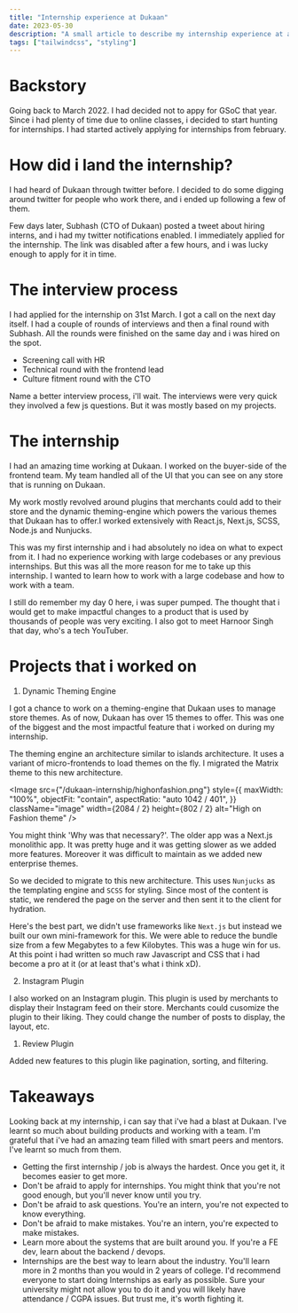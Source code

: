 ```yaml
---
title: "Internship experience at Dukaan"
date: 2023-05-30
description: "A small article to describe my internship experience at a startup - Dukaan."
tags: ["tailwindcss", "styling"]
---
```


# Backstory

Going back to March 2022. I had decided not to appy for GSoC that year.
Since i had plenty of time due to online classes, i decided to start hunting for internships.
I had started actively applying for internships from february.

# How did i land the internship?

I had heard of Dukaan through twitter before. I decided to do some digging around twitter for people who work there,
and i ended up following a few of them.

Few days later, Subhash (CTO of Dukaan) posted a tweet about hiring interns, and i had my twitter notifications enabled.
I immediately applied for the internship.
The link was disabled after a few hours, and i was lucky enough to apply for it in time.

# The interview process

I had applied for the internship on 31st March. I got a call on the next day itself.
I had a couple of rounds of interviews and then a final round with Subhash.
All the rounds were finished on the same day and i was hired on the spot.

- Screening call with HR
- Technical round with the frontend lead
- Culture fitment round with the CTO

Name a better interview process, i'll wait. The interviews were very quick they involved a few js questions.
But it was mostly based on my projects.

# The internship

I had an amazing time working at Dukaan. I worked on the buyer-side of the frontend team.
My team handled all of the UI that you can see on any store that is running on Dukaan.

My work mostly revolved around plugins that merchants could add to their store and the dynamic theming-engine
which powers the various themes that Dukaan has to offer.I worked extensively with React.js, Next.js, SCSS, Node.js and Nunjucks.

This was my first internship and i had absolutely no idea on what to expect from it.
I had no experience working with large codebases or any previous internships.
But this was all the more reason for me to take up this internship.
I wanted to learn how to work with a large codebase and how to work with a team.

I still do remember my day 0 here, i was super pumped.
The thought that i would get to make impactful changes to a product that is used by thousands of people was very exciting.
I also got to meet Harnoor Singh that day, who's a tech YouTuber.

# Projects that i worked on

1. Dynamic Theming Engine

I got a chance to work on a theming-engine that Dukaan uses to manage store themes. As of now, Dukaan has over 15 themes to offer.
This was one of the biggest and the most impactful feature that i worked on during my internship.

The theming engine an architecture
similar to islands architecture. It uses a variant of micro-frontends to load themes on the fly. I migrated the Matrix theme to this
new architecture.

<Image
  src={"/dukaan-internship/highonfashion.png"}
  style={{
    maxWidth: "100%",
    objectFit: "contain",
    aspectRatio: "auto 1042 / 401",
  }}
  className="image"
  width={2084 / 2}
  height={802 / 2}
  alt="High on Fashion theme"
/>

You might think 'Why was that necessary?'. The older app was a Next.js monolithic app. It was pretty huge and it was getting slower as
we added more features. Moreover it was difficult to maintain as we added new enterprise themes.

So we decided to migrate to this new architecture. This uses `Nunjucks` as the templating engine and `SCSS` for styling. Since most of the content is static,
we rendered the page on the server and then sent it to the client for hydration.

Here's the best part, we didn't use frameworks like `Next.js` but instead we built our own mini-framework for this.
We were able to reduce the bundle size from a few Megabytes to a few Kilobytes. This was a huge win for us.
At this point i had written so much raw Javascript and CSS that i had become a pro at it (or at least that's what i think xD).

2. Instagram Plugin

I also worked on an Instagram plugin. This plugin is used by merchants to display their Instagram feed on their store.
Merchants could cusomize the plugin to their liking. They could change the number of posts to display, the layout, etc.

1. Review Plugin

Added new features to this plugin like pagination, sorting, and filtering.

# Takeaways

Looking back at my internship, i can say that i've had a blast at Dukaan.
I've learnt so much about building products and working with a team.
I'm grateful that i've had an amazing team filled with smart peers and mentors. I've learnt so much from them.

- Getting the first internship / job is always the hardest. Once you get it, it becomes easier to get more.
- Don't be afraid to apply for internships. You might think that you're not good enough, but you'll never know until you try.
- Don't be afraid to ask questions. You're an intern, you're not expected to know everything.
- Don't be afraid to make mistakes. You're an intern, you're expected to make mistakes.
- Learn more about the systems that are built around you. If you're a FE dev, learn about the backend / devops.
- Internships are the best way to learn about the industry. You'll learn more in 2 months than you would in 2 years of college.
  I'd recommend everyone to start doing Internships as early as possible. Sure your university might not allow you to do it and
  you will likely have attendance / CGPA issues. But trust me, it's worth fighting it.
